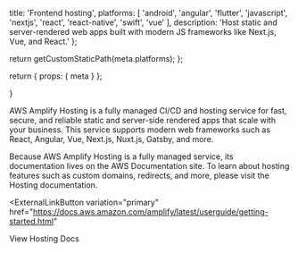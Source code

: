 
  title: 'Frontend hosting',
  platforms: [
    'android',
    'angular',
    'flutter',
    'javascript',
    'nextjs',
    'react',
    'react-native',
    'swift',
    'vue'
  ],
  description:
    'Host static and server-rendered web apps built with modern JS frameworks like Next.js, Vue, and React.'
};

  return getCustomStaticPath(meta.platforms);
};

  return {
    props: {
      meta
    }
  };

}

AWS Amplify Hosting is a fully managed CI/CD and hosting service for fast, secure, and reliable static and server-side rendered apps that scale with your business. This service supports modern web frameworks such as React, Angular, Vue, Next.js, Nuxt.js, Gatsby, and more.

Because AWS Amplify Hosting is a fully managed service, its documentation lives on the AWS Documentation site. To learn about hosting features such as custom domains, redirects, and more, please visit the Hosting documentation.

<ExternalLinkButton
  variation="primary"
  href="https://docs.aws.amazon.com/amplify/latest/userguide/getting-started.html"
>
  View Hosting Docs
</ExternalLinkButton>
